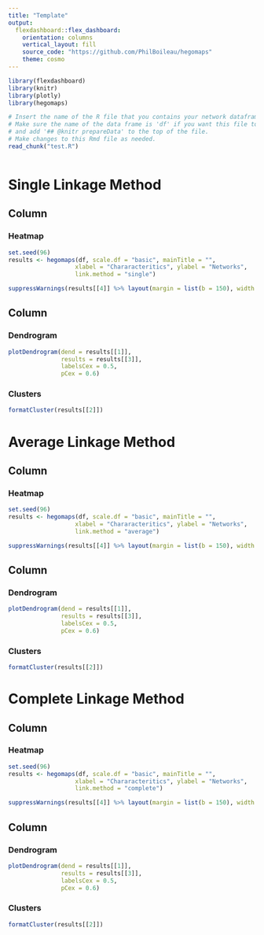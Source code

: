 ```yaml
---
title: "Template"
output: 
  flexdashboard::flex_dashboard:
    orientation: columns
    vertical_layout: fill
    source_code: "https://github.com/PhilBoileau/hegomaps"
    theme: cosmo
---
```


```r
library(flexdashboard)
library(knitr)
library(plotly)
library(hegomaps)

# Insert the name of the R file that you contains your network dataframe here.
# Make sure the name of the data frame is 'df' if you want this file to work,
# and add '## @knitr prepareData' to the top of the file.
# Make changes to this Rmd file as needed.
read_chunk("test.R")

```
```r
```

Single Linkage Method
======================================================================

Column {data-width=650}
-----------------------------------------------------------------------

### Heatmap

```r
set.seed(96)
results <- hegomaps(df, scale.df = "basic", mainTitle = "", 
                   xlabel = "Chararacteritics", ylabel = "Networks",
                   link.method = "single")
```
```r
suppressWarnings(results[[4]] %>% layout(margin = list(b = 150), width = 850, height = 700))
```


Column {data-width=350, .tabset}
-----------------------------------------------------------------------

### Dendrogram

```r
plotDendrogram(dend = results[[1]],
               results = results[[3]],
               labelsCex = 0.5,
               pCex = 0.6)
```

### Clusters

```r
formatCluster(results[[2]])
```


Average Linkage Method
======================================================================

Column {data-width=650}
-----------------------------------------------------------------------

### Heatmap

```r
set.seed(96)
results <- hegomaps(df, scale.df = "basic", mainTitle = "", 
                   xlabel = "Chararacteritics", ylabel = "Networks",
                   link.method = "average")
```
```r
suppressWarnings(results[[4]] %>% layout(margin = list(b = 150), width = 850, height = 700))
```

Column {data-width=350, .tabset}
-----------------------------------------------------------------------

### Dendrogram

```r
plotDendrogram(dend = results[[1]],
               results = results[[3]],
               labelsCex = 0.5,
               pCex = 0.6)
```

### Clusters

```r
formatCluster(results[[2]])
```

Complete Linkage Method
======================================================================

Column {data-width=650}
-----------------------------------------------------------------------

### Heatmap

```r
set.seed(96)
results <- hegomaps(df, scale.df = "basic", mainTitle = "", 
                   xlabel = "Chararacteritics", ylabel = "Networks",
                   link.method = "complete")
```
```r
suppressWarnings(results[[4]] %>% layout(margin = list(b = 150), width = 850, height = 700))
```

Column {data-width=350, .tabset}
-----------------------------------------------------------------------

### Dendrogram

```r
plotDendrogram(dend = results[[1]],
               results = results[[3]],
               labelsCex = 0.5,
               pCex = 0.6)
```

### Clusters

```r
formatCluster(results[[2]])
```

